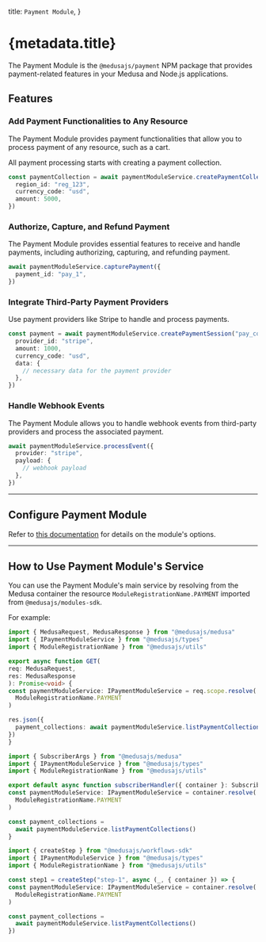 
  title: `Payment Module`,
}

# {metadata.title}

The Payment Module is the `@medusajs/payment` NPM package that provides payment-related features in your Medusa and Node.js applications.

## Features

### Add Payment Functionalities to Any Resource

The Payment Module provides payment functionalities that allow you to process payment of any resource, such as a cart.

All payment processing starts with creating a payment collection.

```ts
const paymentCollection = await paymentModuleService.createPaymentCollections({
  region_id: "reg_123",
  currency_code: "usd",
  amount: 5000,
})
```

### Authorize, Capture, and Refund Payment

The Payment Module provides essential features to receive and handle payments, including authorizing, capturing, and refunding payment.

```ts
await paymentModuleService.capturePayment({
  payment_id: "pay_1",
})
```

### Integrate Third-Party Payment Providers

Use payment providers like Stripe to handle and process payments.

```ts
const payment = await paymentModuleService.createPaymentSession("pay_col_1", {
  provider_id: "stripe",
  amount: 1000,
  currency_code: "usd",
  data: {
    // necessary data for the payment provider
  },
})
```

### Handle Webhook Events

The Payment Module allows you to handle webhook events from third-party providers and process the associated payment.

```ts
await paymentModuleService.processEvent({
  provider: "stripe",
  payload: {
    // webhook payload
  },
})
```

---

## Configure Payment Module

Refer to [this documentation](./module-options/page.mdx) for details on the module's options.

---

## How to Use Payment Module's Service

You can use the Payment Module's main service by resolving from the Medusa container the resource `ModuleRegistrationName.PAYMENT` imported from `@medusajs/modules-sdk`.

For example:

<CodeTabs groupId="resource-type">
  <CodeTab label="API Route" value="api-route">

  ```ts title="src/api/store/custom/route.ts"
  import { MedusaRequest, MedusaResponse } from "@medusajs/medusa"
  import { IPaymentModuleService } from "@medusajs/types"
  import { ModuleRegistrationName } from "@medusajs/utils"

export async function GET(
  req: MedusaRequest,
  res: MedusaResponse
): Promise<void> {
  const paymentModuleService: IPaymentModuleService = req.scope.resolve(
    ModuleRegistrationName.PAYMENT
  )

  res.json({
    payment_collections: await paymentModuleService.listPaymentCollections(),
  })
}
```

  </CodeTab>
  <CodeTab label="Subscriber" value="subscribers">

  ```ts title="src/subscribers/custom-handler.ts"
  import { SubscriberArgs } from "@medusajs/medusa"
  import { IPaymentModuleService } from "@medusajs/types"
  import { ModuleRegistrationName } from "@medusajs/utils"

export default async function subscriberHandler({ container }: SubscriberArgs) {
  const paymentModuleService: IPaymentModuleService = container.resolve(
    ModuleRegistrationName.PAYMENT
  )

  const payment_collections =
    await paymentModuleService.listPaymentCollections()
}
```

  </CodeTab>
  <CodeTab label="Workflow Step" value="workflow-step">

  ```ts title="src/workflows/hello-world/step1.ts"
  import { createStep } from "@medusajs/workflows-sdk"
  import { IPaymentModuleService } from "@medusajs/types"
  import { ModuleRegistrationName } from "@medusajs/utils"

const step1 = createStep("step-1", async (_, { container }) => {
  const paymentModuleService: IPaymentModuleService = container.resolve(
    ModuleRegistrationName.PAYMENT
  )

  const payment_collections =
    await paymentModuleService.listPaymentCollections()
})
```

  </CodeTab>
</CodeTabs>
